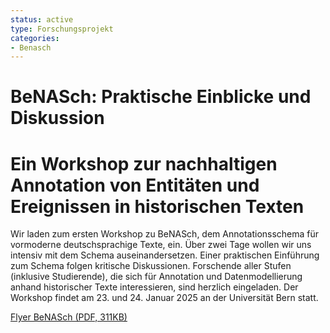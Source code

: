 ```yaml
---
status: active
type: Forschungsprojekt
categories:
- Benasch
---
```


# BeNASch: Praktische Einblicke und Diskussion

# Ein Workshop zur nachhaltigen Annotation von Entitäten und Ereignissen in historischen Texten

Wir laden zum ersten Workshop zu BeNASch, dem Annotationsschema für vormoderne deutschsprachige Texte, ein. Über zwei Tage wollen wir uns intensiv mit dem Schema auseinandersetzen. Einer praktischen Einführung zum Schema folgen kritische Diskussionen. Forschende aller Stufen (inklusive Studierende), die sich für Annotation und Datenmodellierung anhand historischer Texte interessieren, sind herzlich eingeladen. Der Workshop findet am 23. und 24. Januar 2025 an der Universität Bern statt.

[Flyer BeNASch (PDF, 311KB)](https://www.dh.unibe.ch/unibe/portal/fak_historisch/fsuf/d_dh/content/e330302/e1597094/e1597095/Flyer_BeNASch_WS2025_ger.pdf "application/pdf (311KB)")